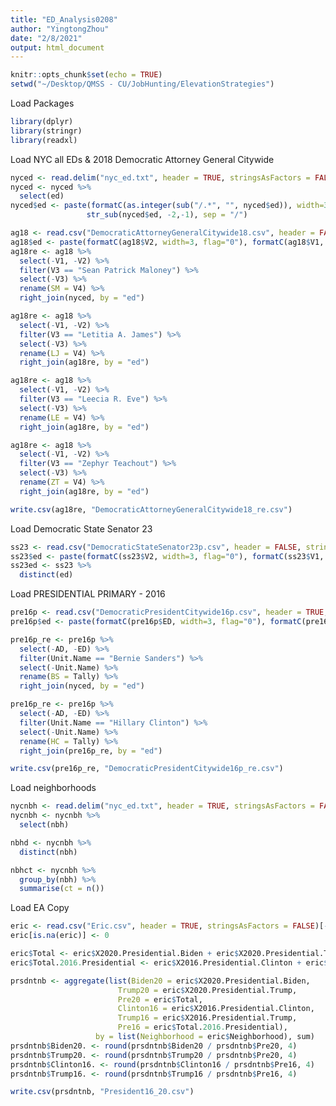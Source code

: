 ---
title: "ED_Analysis0208"
author: "YingtongZhou"
date: "2/8/2021"
output: html_document
---

```{r setup, include=FALSE}
knitr::opts_chunk$set(echo = TRUE)
setwd("~/Desktop/QMSS - CU/JobHunting/ElevationStrategies")
```


Load Packages
```{r}
library(dplyr)
library(stringr)
library(readxl)
```


Load NYC all EDs & 2018 Democratic Attorney General Citywide
```{r}
nyced <- read.delim("nyc_ed.txt", header = TRUE, stringsAsFactors = FALSE)
nyced <- nyced %>% 
  select(ed)
nyced$ed <- paste(formatC(as.integer(sub("/.*", "", nyced$ed)), width=3, flag="0"),
                 str_sub(nyced$ed, -2,-1), sep = "/")

ag18 <- read.csv("DemocraticAttorneyGeneralCitywide18.csv", header = FALSE, stringsAsFactors = FALSE)
ag18$ed <- paste(formatC(ag18$V2, width=3, flag="0"), formatC(ag18$V1, width=2, flag="0"), sep="/")
ag18re <- ag18 %>% 
  select(-V1, -V2) %>% 
  filter(V3 == "Sean Patrick Maloney") %>% 
  select(-V3) %>% 
  rename(SM = V4) %>% 
  right_join(nyced, by = "ed")

ag18re <- ag18 %>% 
  select(-V1, -V2) %>% 
  filter(V3 == "Letitia A. James") %>% 
  select(-V3) %>% 
  rename(LJ = V4) %>% 
  right_join(ag18re, by = "ed")

ag18re <- ag18 %>% 
  select(-V1, -V2) %>% 
  filter(V3 == "Leecia R. Eve") %>% 
  select(-V3) %>% 
  rename(LE = V4) %>% 
  right_join(ag18re, by = "ed")

ag18re <- ag18 %>% 
  select(-V1, -V2) %>% 
  filter(V3 == "Zephyr Teachout") %>% 
  select(-V3) %>% 
  rename(ZT = V4) %>% 
  right_join(ag18re, by = "ed")

write.csv(ag18re, "DemocraticAttorneyGeneralCitywide18_re.csv")
```


Load Democratic State Senator 23
```{r}
ss23 <- read.csv("DemocraticStateSenator23p.csv", header = FALSE, stringsAsFactors = FALSE)
ss23$ed <- paste(formatC(ss23$V2, width=3, flag="0"), formatC(ss23$V1, width=2, flag="0"), sep="/")
ss23ed <- ss23 %>% 
  distinct(ed)
```


Load PRESIDENTIAL PRIMARY - 2016
```{r}
pre16p <- read.csv("DemocraticPresidentCitywide16p.csv", header = TRUE, stringsAsFactors = FALSE)
pre16p$ed <- paste(formatC(pre16p$ED, width=3, flag="0"), formatC(pre16p$AD, width=2, flag="0"), sep="/")

pre16p_re <- pre16p %>% 
  select(-AD, -ED) %>% 
  filter(Unit.Name == "Bernie Sanders") %>% 
  select(-Unit.Name) %>% 
  rename(BS = Tally) %>% 
  right_join(nyced, by = "ed")

pre16p_re <- pre16p %>% 
  select(-AD, -ED) %>% 
  filter(Unit.Name == "Hillary Clinton") %>% 
  select(-Unit.Name) %>% 
  rename(HC = Tally) %>% 
  right_join(pre16p_re, by = "ed")

write.csv(pre16p_re, "DemocraticPresidentCitywide16p_re.csv")
```


Load neighborhoods
```{r}
nycnbh <- read.delim("nyc_ed.txt", header = TRUE, stringsAsFactors = FALSE)
nycnbh <- nycnbh %>% 
  select(nbh)

nbhd <- nycnbh %>% 
  distinct(nbh)

nbhct <- nycnbh %>% 
  group_by(nbh) %>% 
  summarise(ct = n())
```


Load EA Copy
```{r}
eric <- read.csv("Eric.csv", header = TRUE, stringsAsFactors = FALSE)[-1, ]
eric[is.na(eric)] <- 0

eric$Total <- eric$X2020.Presidential.Biden + eric$X2020.Presidential.Trump
eric$Total.2016.Presidential <- eric$X2016.Presidential.Clinton + eric$X2016.Presidential.Trump

prsdntnb <- aggregate(list(Biden20 = eric$X2020.Presidential.Biden, 
                        Trump20 = eric$X2020.Presidential.Trump, 
                        Pre20 = eric$Total,
                        Clinton16 = eric$X2016.Presidential.Clinton,
                        Trump16 = eric$X2016.Presidential.Trump,
                        Pre16 = eric$Total.2016.Presidential), 
                   by = list(Neighborhood = eric$Neighborhood), sum)
prsdntnb$Biden20. <- round(prsdntnb$Biden20 / prsdntnb$Pre20, 4)
prsdntnb$Trump20. <- round(prsdntnb$Trump20 / prsdntnb$Pre20, 4)
prsdntnb$Clinton16. <- round(prsdntnb$Clinton16 / prsdntnb$Pre16, 4)
prsdntnb$Trump16. <- round(prsdntnb$Trump16 / prsdntnb$Pre16, 4)

write.csv(prsdntnb, "President16_20.csv")
```
